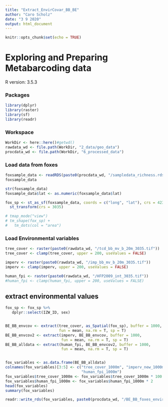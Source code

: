 ---
title: "Extract_EnvirCovar_BB_BE"
author: "Caro Scholz"
date: "3 9 2020"
output: html_document
---


```{r setup, include=FALSE}
knitr::opts_chunk$set(echo = TRUE)
```

# Exploring and Preparing Metabarcoding data

R version: 3.5.3

### Packages
```{r}
library(dplyr)
library(raster)
library(sf)
library(readr)
```


### Workspace
```{r}
WorkDir <- here::here()#getwd()
rawdata_wd <- file.path(WorkDir, "2_data/geo_data")
procdata_wd <- file.path(WorkDir, "6_processed_data")
```


### Load data from foxes
```{r}
foxsample_data <- readRDS(paste0(procdata_wd, "/sampledata_richness.rds"))
foxsample_data

str(foxsample_data)
foxsample_data$lat <- as.numeric(foxsample_data$lat)

fox_sp <- st_as_sf(foxsample_data, coords = c("long", "lat"), crs = 4236) %>%
  st_transform(crs = 3035)

# tmap_mode("view")
# tm_shape(fox_sp) +
#   tm_dots(col = "area")

```

### Load Environmental variables
```{r}
tree_cover <- raster(paste0(rawdata_wd, "/tcd_bb_mv_b_20m_3035.tif")) 
tree_cover <- clamp(tree_cover, upper = 200, useValues = FALSE)

imperv <- raster(paste0(rawdata_wd, "/imp_bb_mv_b_20m_3035.tif"))
imperv <- clamp(imperv, upper = 200, useValues = FALSE)

human_fpi <- raster(paste0(rawdata_wd, "/HFP2009_int_3035.tif"))
#human_fpi <- clamp(human_fpi, upper = 200, useValues = FALSE)
```



## extract environmental values

```{r}
fox_sp <- fox_sp %>%
   dplyr::select(IZW_ID, sex)


BE_BB_envcov <- extract(tree_cover, as_Spatial(fox_sp), buffer = 1000,
                        fun = mean, na.rm = T, sp = T)
BE_BB_envcov2 <- extract(imperv, BE_BB_envcov, buffer = 1000,
                         fun = mean, na.rm = T, sp = T)
BE_BB_alldata <- extract(human_fpi, BE_BB_envcov2, buffer = 1000,
                         fun = mean, na.rm = T, sp = T)


fox_variables <- as.data.frame(BE_BB_alldata)
colnames(fox_variables)[3:5] <- c("tree_cover_1000m", "imperv_new_1000m",
                                  "human_fpi_1000m")
fox_variables$tree_cover_1000m <- fox_variables$tree_cover_1000m * 100
fox_variables$human_fpi_1000m <- fox_variables$human_fpi_1000m * 2
head(fox_variables)
summary(fox_variables)
```
```{r}
readr::write_rds(fox_variables, paste0(procdata_wd, "/BE_BB_foxes_envir_variables_epsg3035.rds"))
```

